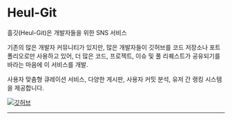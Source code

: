 # Heul-Git


흘깃(Heul-Git)은 개발자들을 위한 SNS 서비스 <br />

기존의 많은 개발자 커뮤니티가 있지만, 많은 개발자들이 깃허브를 코드 저장소나
포트폴리오로만 사용하고 있어, 더 많은 코드, 프로젝트, 이슈 및 풀 리퀘스트가 공유되기를 바라는 마음에 이
서비스를 개발. <br />

사용자 맞춤형 큐레이션 서비스, 다양한 게시판, 사용자 커밋 분석, 유저 간 랭킹
시스템을 제공합니다.

[![깃허브](/github2.png)](https://github.com/Jungu12/Heulgit/)

---